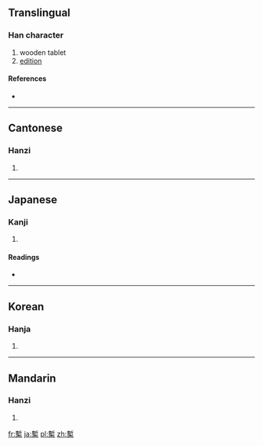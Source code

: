 {{also|椠}}
==Translingual==

===Han character===
{{Han char|rn=75|rad=木|as=11|sn=15|four=5290<sub>4</sub>|canj=十中木 (JLD)}}

# wooden tablet
# [[edition]]

====References====
* {{Han ref|kx=0547.020|dkj=15359|dj=0935.010|hdz=21275.100|uh=69E7|ud=27111|bh=E5DE|bd=58846}}

----

==Cantonese==

===Hanzi===
{{yue-hanzi|jyut=|y=chim3|sim=椠}}

# {{defn|lang=yue|sort=木11}}

----

==Japanese==

===Kanji===
{{ja-kanji|grade=|rs=木11}}

# {{defn|lang=ja|sort=木11}}

====Readings====
* {{ja-readings|on=[[さん]] (san), [[ざん]] (zan), [[せん]] (sen)|kun=[[ふだ]] (fuda)}}

----

==Korean==

===Hanja===
{{ko-hanja|hangeul=[[참]], [[첨]]|eumhun=|rv=cham, cheom|mr=ch'am, ch'ŏm|y=cham, chem}}

# {{defn|lang=ko|sort=木11}}

----

==Mandarin==

===Hanzi===
{{cmn-hanzi|sim=椠|pin=[[qiàn]] ([[qian4]])|wg=ch'ien<sup>4</sup>}}

# {{defn|lang=cmn|sort=木11}}

[[fr:槧]]
[[ja:槧]]
[[pl:槧]]
[[zh:槧]]